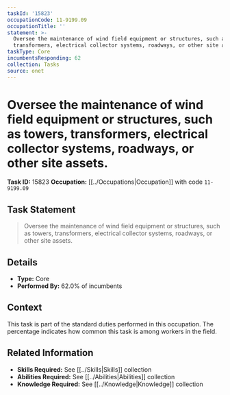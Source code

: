 ```yaml
---
taskId: '15823'
occupationCode: 11-9199.09
occupationTitle: ''
statement: >-
  Oversee the maintenance of wind field equipment or structures, such as towers,
  transformers, electrical collector systems, roadways, or other site assets.
taskType: Core
incumbentsResponding: 62
collection: Tasks
source: onet
---
```

# Oversee the maintenance of wind field equipment or structures, such as towers, transformers, electrical collector systems, roadways, or other site assets.

**Task ID:** 15823
**Occupation:** [[../Occupations|Occupation]] with code `11-9199.09`

## Task Statement

> Oversee the maintenance of wind field equipment or structures, such as towers, transformers, electrical collector systems, roadways, or other site assets.

## Details

- **Type:** Core
- **Performed By:** 62.0% of incumbents

## Context

This task is part of the standard duties performed in this occupation. The percentage indicates how common this task is among workers in the field.

## Related Information

- **Skills Required:** See [[../Skills|Skills]] collection
- **Abilities Required:** See [[../Abilities|Abilities]] collection
- **Knowledge Required:** See [[../Knowledge|Knowledge]] collection
